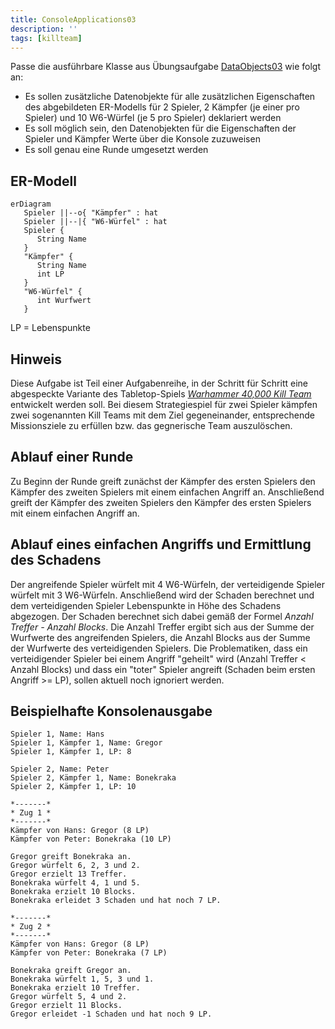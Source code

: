 ```yaml
---
title: ConsoleApplications03
description: ''
tags: [killteam]
---
```


Passe die ausführbare Klasse aus Übungsaufgabe
[DataObjects03](../data-objects/data-objects03) wie folgt an:

- Es sollen zusätzliche Datenobjekte für alle zusätzlichen Eigenschaften des
  abgebildeten ER-Modells für 2 Spieler, 2 Kämpfer (je einer pro Spieler) und 10
  W6-Würfel (je 5 pro Spieler) deklariert werden
- Es soll möglich sein, den Datenobjekten für die Eigenschaften der Spieler und
  Kämpfer Werte über die Konsole zuzuweisen
- Es soll genau eine Runde umgesetzt werden

## ER-Modell

```mermaid
erDiagram
   Spieler ||--o{ "Kämpfer" : hat
   Spieler ||--|{ "W6-Würfel" : hat
   Spieler {
      String Name
   }
   "Kämpfer" {
      String Name
      int LP
   }
   "W6-Würfel" {
      int Wurfwert
   }
```

LP = Lebenspunkte

## Hinweis

Diese Aufgabe ist Teil einer Aufgabenreihe, in der Schritt für Schritt eine
abgespeckte Variante des Tabletop-Spiels
_[Warhammer 40,000 Kill Team](https://www.warhammer.com/en-GB/other-games-kill-team-LP)_
entwickelt werden soll. Bei diesem Strategiespiel für zwei Spieler kämpfen zwei
sogenannten Kill Teams mit dem Ziel gegeneinander, entsprechende Missionsziele
zu erfüllen bzw. das gegnerische Team auszulöschen.

## Ablauf einer Runde

Zu Beginn der Runde greift zunächst der Kämpfer des ersten Spielers den Kämpfer
des zweiten Spielers mit einem einfachen Angriff an. Anschließend greift der
Kämpfer des zweiten Spielers den Kämpfer des ersten Spielers mit einem einfachen
Angriff an.

## Ablauf eines einfachen Angriffs und Ermittlung des Schadens

Der angreifende Spieler würfelt mit 4 W6-Würfeln, der verteidigende Spieler
würfelt mit 3 W6-Würfeln. Anschließend wird der Schaden berechnet und dem
verteidigenden Spieler Lebenspunkte in Höhe des Schadens abgezogen. Der Schaden
berechnet sich dabei gemäß der Formel _Anzahl Treffer - Anzahl Blocks_. Die
Anzahl Treffer ergibt sich aus der Summe der Wurfwerte des angreifenden
Spielers, die Anzahl Blocks aus der Summe der Wurfwerte des verteidigenden
Spielers. Die Problematiken, dass ein verteidigender Spieler bei einem Angriff
"geheilt" wird (Anzahl Treffer < Anzahl Blocks) und dass ein "toter" Spieler
angreift (Schaden beim ersten Angriff >= LP), sollen aktuell noch ignoriert
werden.

## Beispielhafte Konsolenausgabe

```console
Spieler 1, Name: Hans
Spieler 1, Kämpfer 1, Name: Gregor
Spieler 1, Kämpfer 1, LP: 8

Spieler 2, Name: Peter
Spieler 2, Kämpfer 1, Name: Bonekraka
Spieler 2, Kämpfer 1, LP: 10

*-------*
* Zug 1 *
*-------*
Kämpfer von Hans: Gregor (8 LP)
Kämpfer von Peter: Bonekraka (10 LP)

Gregor greift Bonekraka an.
Gregor würfelt 6, 2, 3 und 2.
Gregor erzielt 13 Treffer.
Bonekraka würfelt 4, 1 und 5.
Bonekraka erzielt 10 Blocks.
Bonekraka erleidet 3 Schaden und hat noch 7 LP.

*-------*
* Zug 2 *
*-------*
Kämpfer von Hans: Gregor (8 LP)
Kämpfer von Peter: Bonekraka (7 LP)

Bonekraka greift Gregor an.
Bonekraka würfelt 1, 5, 3 und 1.
Bonekraka erzielt 10 Treffer.
Gregor würfelt 5, 4 und 2.
Gregor erzielt 11 Blocks.
Gregor erleidet -1 Schaden und hat noch 9 LP.
```
